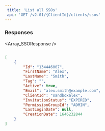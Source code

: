```yaml
---  
 title: 'List all SSOs'  
 api: 'GET /v2.01/{ClientId}/clients/ssos'  
---  
```


  

### Responses  

<AccordionGroup><Accordion title="200 ">  

<Array_SSOResponse /></Accordion></AccordionGroup>  

<ResponseExample>  

```json 200   

[
    {
        "Id": "134446007",
        "FirstName": "Alex",
        "LastName": "Smith",
        "Tag": "",
        "Active": true,
        "Email": "alex.smith@example.com",
        "ClientId": "sandboxalex",
        "InvitationStatus": "EXPIRED",
        "PermissionGroupId": "ADMIN",
        "LastLoginDate": null,
        "CreationDate": 1646232844
    }
]  

 ```  

</ResponseExample>